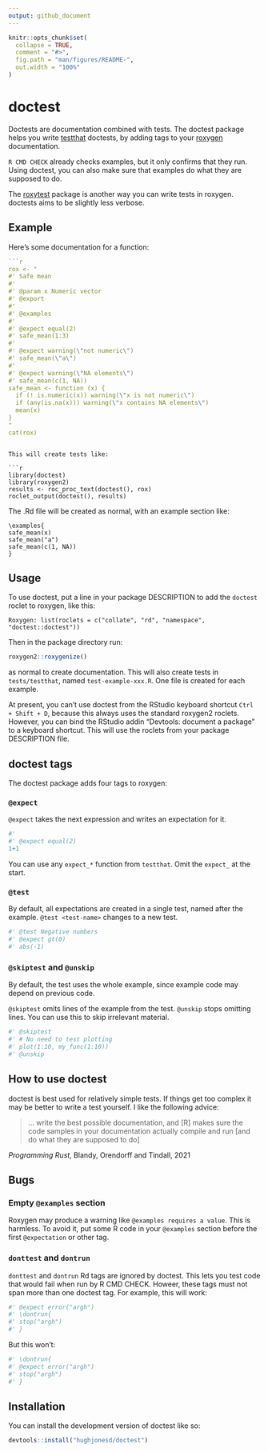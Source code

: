 ```yaml
---
output: github_document
---
```


<!-- README.md is generated from README.Rmd. Please edit that file -->

```r
knitr::opts_chunk$set(
  collapse = TRUE,
  comment = "#>",
  fig.path = "man/figures/README-",
  out.width = "100%"
)
```

# doctest


<!-- badges: start -->
<!-- badges: end -->

Doctests are documentation combined with tests.
The doctest package helps you write 
[testthat](https://testthat.r-lib.org/) doctests,
by adding tags to your [roxygen](https://roxygen2.r-lib.org/) documentation.

`R CMD CHECK` already checks examples, but it only confirms that they run. Using
doctest, you can also make sure that examples do what they are supposed to do.

The [roxytest](https://mikldk.github.io/roxytest/) package is another way you 
can write tests in roxygen. doctests aims to be slightly less verbose.

## Example

Here's some documentation for a function:

```r
```r
rox <- "
#' Safe mean
#' 
#' @param x Numeric vector
#' @export
#' 
#' @examples
#' 
#' @expect equal(2)
#' safe_mean(1:3)
#' 
#' @expect warning(\"not numeric\")
#' safe_mean(\"a\")
#'
#' @expect warning(\"NA elements\")
#' safe_mean(c(1, NA))
safe_mean <- function (x) {
  if (! is.numeric(x)) warning(\"x is not numeric\")
  if (any(is.na(x))) warning(\"x contains NA elements\")
  mean(x)
}
"
cat(rox)
```
```

This will create tests like:

```r
library(doctest)
library(roxygen2)
results <- roc_proc_text(doctest(), rox)
roclet_output(doctest(), results)
```

The .Rd file will be created as normal, with an example section like:

```
\examples{
safe_mean(x)
safe_mean("a")
safe_mean(c(1, NA))
}
```

## Usage

To use doctest, put a line in your package DESCRIPTION to add the `doctest`
roclet to roxygen, like this:

```
Roxygen: list(roclets = c("collate", "rd", "namespace", "doctest::doctest")) 
```

Then in the package directory run:

```r
roxygen2::roxygenize()
```

as normal to create documentation. This will also create tests in
`tests/testthat`, named `test-example-xxx.R`. One file is created for each
example.

At present, you can't use doctest from the RStudio keyboard shortcut
`Ctrl + Shift + D`, because this always uses the standard roxygen2 roclets. 
However, you can bind the RStudio addin "Devtools: document a package" to a
keyboard shortcut. This will use the roclets from your package DESCRIPTION file.

## doctest tags

The doctest package adds four tags to roxygen:

### `@expect`

`@expect` takes the next expression and writes an expectation for it.

```r
#'
#' @expect equal(2)
1+1
```

You can use any `expect_*` function from `testthat`. Omit the `expect_` at the
start.

### `@test`

By default, all expectations are created in a single test, named after the
example. `@test <test-name>` changes to a new test.

```r
#' @test Negative numbers
#' @expect gt(0)
#' abs(-1)
```


### `@skiptest` and `@unskip`

By default, the test uses the whole example, since example code may depend
on previous code.

`@skiptest` omits lines of the example from the test. `@unskip` stops
omitting lines. You can use this to skip irrelevant material.

```r
#' @skiptest
#' # No need to test plotting
#' plot(1:10, my_func(1:10))
#' @unskip
```

## How to use doctest

doctest is best used for relatively simple tests. If things get too complex
it may be better to write a test yourself. I like the following advice:

> ... write the best possible documentation, and [R] makes sure the code
> samples in your documentation actually compile and run [and do what they
> are supposed to do]

*Programming Rust*, Blandy, Orendorff and Tindall, 2021


## Bugs

### Empty `@examples` section

Roxygen may produce a warning like `@examples requires a value`. This is 
harmless. To avoid it, put some R code in your `@examples` section before
the first `@expectation` or other tag.



### `donttest` and `dontrun`

`donttest` and `dontrun` Rd tags are ignored by doctest. This lets you
test code that would fail when run by R CMD CHECK. Howeer, these tags must
not span more than one doctest tag. For example, this will work:

```r
#' @expect error("argh")
#' \dontrun{
#' stop("argh")
#' }
```

But this won't:

```r
#' \dontrun{
#' @expect error("argh")
#' stop("argh")
#' }
```



## Installation

You can install the development version of doctest like so:

``` r
devtools::install("hughjonesd/doctest")
```
